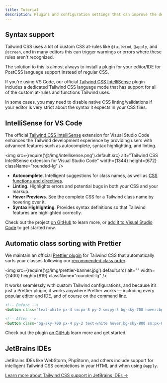 ```yaml
---
title: Tutorial
description: Plugins and configuration settings that can improve the developer experience when working with Tailwind CSS.
---
```


## Syntax support

Tailwind CSS uses a lot of custom CSS at-rules like `@tailwind`, `@apply`, and `@screen`, and in many editors this can trigger warnings or errors where these rules aren't recognized.

The solution to this is almost always to install a plugin for your editor/IDE for PostCSS language support instead of regular CSS.

If you're using VS Code, our official [Tailwind CSS IntelliSense](https://marketplace.visualstudio.com/items?itemName=bradlc.vscode-tailwindcss) plugin includes a dedicated Tailwind CSS language mode that has support for all of the custom at-rules and functions Tailwind uses.

In some cases, you may need to disable native CSS linting/validations if your editor is very strict about the syntax it expects in your CSS files.

## IntelliSense for VS Code

The official [Tailwind CSS IntelliSense](https://marketplace.visualstudio.com/items?itemName=bradlc.vscode-tailwindcss) extension for Visual Studio Code enhances the Tailwind development experience by providing users with advanced features such as autocomplete, syntax highlighting, and linting.

<img src={require('@/img/intellisense.png').default.src} alt="Tailwind CSS IntelliSense extension for Visual Studio Code" width={1344} height={672} className="rounded-lg" />

- **Autocomplete**. Intelligent suggestions for class names, as well as [CSS functions and directives](/docs/functions-and-directives).
- **Linting**. Highlights errors and potential bugs in both your CSS and your markup.
- **Hover Previews**. See the complete CSS for a Tailwind class name by hovering over it.
- **Syntax Highlighting**. Provides syntax definitions so that Tailwind features are highlighted correctly.

Check out the project [on GitHub](https://github.com/tailwindcss/intellisense) to learn more, or [add it to Visual Studio Code](vscode:extension/bradlc.vscode-tailwindcss) to get started now.

## Automatic class sorting with Prettier

We maintain an official [Prettier plugin](https://github.com/tailwindlabs/prettier-plugin-tailwindcss) for Tailwind CSS that automatically sorts your classes following our [recommended class order](https://tailwindcss.com/blog/automatic-class-sorting-with-prettier#how-classes-are-sorted).

<img src={require('@/img/prettier-banner.jpg').default.src} alt="" width={2400} height={819} className="rounded-lg" />

It works seamlessly with custom Tailwind configurations, and because it’s just a Prettier plugin, it works anywhere Prettier works — including every popular editor and IDE, and of course on the command line.

```html
<!-- Before -->
<button class="text-white px-4 sm:px-8 py-2 sm:py-3 bg-sky-700 hover:bg-sky-800">...</button>

<!-- After -->
<button class="bg-sky-700 px-4 py-2 text-white hover:bg-sky-800 sm:px-8 sm:py-3">...</button>
```

Check out the plugin [on GitHub](https://github.com/tailwindlabs/prettier-plugin-tailwindcss) learn more and get started.

## JetBrains IDEs

JetBrains IDEs like WebStorm, PhpStorm, and others include support for intelligent Tailwind CSS completions in your HTML and when using `@apply`.

[Learn more about Tailwind CSS support in JetBrains IDEs &rarr;](https://www.jetbrains.com/help/webstorm/tailwind-css.html)
